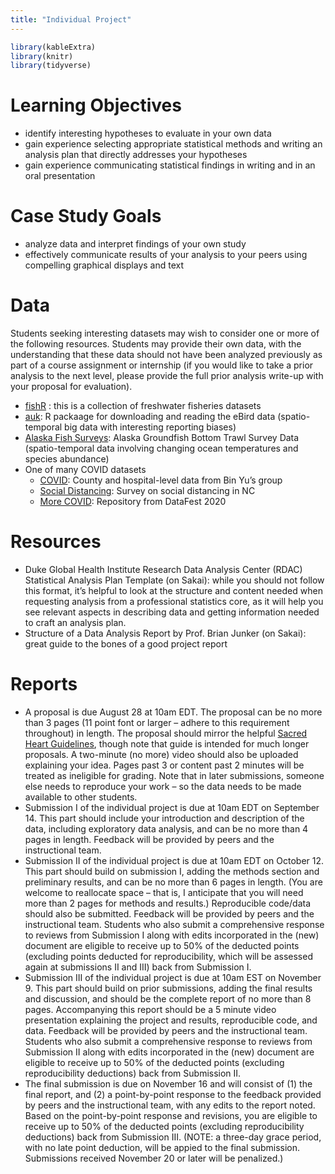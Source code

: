 ```yaml
---
title: "Individual Project"
---
```


```r
library(kableExtra)
library(knitr)
library(tidyverse)
```


# Learning Objectives

- identify interesting hypotheses to evaluate in your own data
- gain experience selecting appropriate statistical methods and writing an analysis plan that directly addresses your hypotheses
- gain experience communicating statistical findings in writing and in an oral presentation

# Case Study Goals

- analyze data and interpret findings of your own study 
- effectively communicate results of your analysis to your peers using compelling graphical displays and text



# Data 

Students seeking interesting datasets may wish to consider one or more of the following resources. Students may provide their own data, with the understanding that these data should not have been analyzed previously as part of a course assignment or internship (if you would like to take a prior analysis to the next level, please provide the full prior analysis write-up with your proposal for evaluation).

  - <a href="http://derekogle.com/fishR/packages#packages-of-data">fishR</a> : this is a collection of freshwater fisheries datasets
  - <a href="https://cornelllabofornithology.github.io/auk/">auk</a>: R packaage for downloading and reading the eBird data (spatio-temporal big data with interesting reporting biases)
  - <a href="https://www.fisheries.noaa.gov/alaska/commercial-fishing/alaska-groundfish-bottom-trawl-survey-data">Alaska Fish Surveys</a>: Alaska Groundfish Bottom Trawl Survey Data (spatio-temporal data involving changing ocean temperatures and species abundance)
  - One of many COVID datasets
    - <a href="https://covidseverity.com/">COVID</a>: County and hospital-level data from Bin Yu's group
    - <a href="https://github.com/MIDS-at-Duke/duke-social-distancing-survey">Social Distancing</a>: Survey on social distancing in NC
    - <a href="https://github.com/DukeStatSci/covid19-data">More COVID</a>: Repository from DataFest 2020




# Resources

- Duke Global Health Institute Research Data Analysis Center (RDAC) Statistical Analysis Plan Template (on Sakai): while you should not follow this format, it's helpful to look at the structure and content needed when requesting analysis from a professional statistics core, as it will help you see relevant aspects in describing data and getting information needed to craft an analysis plan.
- Structure of a Data Analysis Report by Prof. Brian Junker (on Sakai): great guide to the bones of a good project report

# Reports 

- A proposal is due August 28 at 10am EDT. The proposal can be no more than 3 pages (11 point font or larger -- adhere to this requirement throughout) in length. The proposal should mirror the helpful [Sacred Heart Guidelines](https://libguides.usc.edu/writingguide/researchproposal), though note that guide is intended for much longer proposals. A two-minute (no more) video should also be uploaded explaining your idea.  Pages past 3 or content past 2 minutes will be treated as ineligible for grading. Note that in later submissions, someone else needs to reproduce your work -- so the data needs to be made available to other students.
- Submission I of the individual project is due at 10am EDT on September 14.  This part should include your introduction and description of the data, including exploratory data analysis, and can be no more than 4 pages in length. Feedback will be provided by peers and the instructional team. 
- Submission II of the individual project is due at 10am EDT on October 12. This part should build on submission I, adding the methods section and preliminary results, and can be no more than 6 pages in length. (You are welcome to reallocate space -- that is, I anticipate that you will need more than 2 pages for methods and results.) Reproducible code/data should also be submitted. Feedback will be provided by peers and the instructional team. Students who also submit a comprehensive response to reviews from Submission I along with edits incorporated in the (new) document are eligible to receive up to 50% of the deducted points (excluding points deducted for reproducibility, which will be assessed again at submissions II and III) back from Submission I.
- Submission III of the individual project is due at 10am EST on November 9. This part should build on prior submissions, adding the final results and discussion, and should be the complete report of  no more than 8 pages. Accompanying this report should be a 5 minute video presentation explaining the project and results, reproducible code, and data. Feedback will be provided by peers and the instructional team. Students who also submit a comprehensive response to reviews from Submission II along with edits incorporated in the (new) document are eligible to receive up to 50% of the deducted points (excluding reproducibility deductions) back from Submission II. 
- The final submission is due on November 16 and will consist of (1) the final report, and (2) a point-by-point response to the feedback provided by peers and the instructional team, with any edits to the report noted. Based on the point-by-point response and revisions, you are eligible to receive up to 50% of the deducted points (excluding reproducibility deductions) back from Submission III. (NOTE: a three-day grace period, with no late point deduction, will be appied to the final submission. Submissions received November 20 or later will be penalized.)





